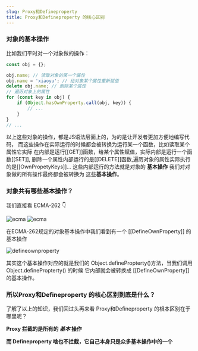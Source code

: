 ```yaml
---
slug: Proxy和Defineproperty
title: Proxy和Defineproperty 的核心区别
---
```





### **对象的基本操作**

比如我们平时对一个对象做的操作：

```js
const obj = {};

obj.name; // 读取对象的某一个属性
obj.name = 'xiaoyu'; // 给对象某个属性重新赋值
delete obj.name; // 删除某个属性
// 遍历对象上的属性
for (const key in obj) {
    if (Object.hasOwnProperty.call(obj, key)) {
        // ...
    }
}
// ...
```
以上这些对象的操作，都是JS语法层面上的，为的是让开发者更加方便地编写代码，
而这些操作在实际运行的时候都会被转换为运行某一个函数，比如读取某个属性它实际
在内部是运行[[GET]]函数，给某个属性赋值，实际内部是运行一个函数[[SET]],
删除一个属性内部运行的是[[DELETE]]函数,遍历对象的属性实际执行的是[[OwnPropetyKeys]]...
这些内部运行的方法就是对象的 **基本操作** 我们对对象做的所有操作最终都会被转换为
这些**基本操作**。

### **对象共有哪些基本操作？**

我们直接看 ECMA-262 👇


<img src={ecma} alt="ecma" />

<img src={ecma2} alt="ecma" />

在ECMA-262规定的对象基本操作中我们看到有一个 [[DefineOwnProperty]] 的基本操作

<img src={defineownproperty} alt="defineownproperty" />

其实这个基本操作对应的就是我们的 Object.definePropterty()方法，当我们调用 Object.definePropterty() 的时候
它内部就会被转换成 [[DefineOwnProperty]] 的基本操作。



### 所以Proxy和Defineproperty 的核心区别到底是什么？


了解了以上的知识，我们回过头再来看 Proxy和Defineproperty 的根本区别在于哪里呢？

**Proxy 拦截的是所有的 *基本* 操作**

**而 Defineproperty 啥也不拦截，它自己本身只是众多基本操作中的一个**


























